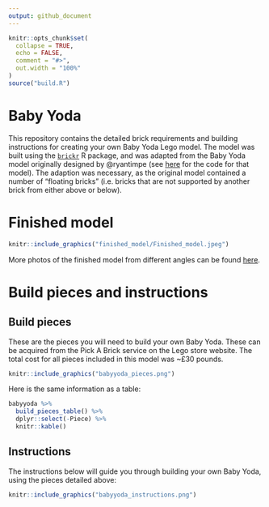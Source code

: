```yaml
---
output: github_document
---
```


<!-- README.md is generated from README.Rmd. Please edit that file -->

```r
knitr::opts_chunk$set(
  collapse = TRUE,
  echo = FALSE,
  comment = "#>",
  out.width = "100%"
)
source("build.R")
```

# Baby Yoda

This repository contains the detailed brick requirements and building instructions for creating your own Baby Yoda Lego model. The model was built using the [`brickr`](https://github.com/ryantimpe/brickr) R package, and was adapted from the Baby Yoda model originally designed by @ryantimpe (see [here](https://gist.github.com/ryantimpe/3893fdd0f94138d027bae35bf38b57c7) for the code for that model). The adaption was necessary, as the original model contained a number of "floating bricks" (i.e. bricks that are not supported by another brick from either above or below).


# Finished model

``` r
knitr::include_graphics("finished_model/Finished_model.jpeg")
```

More photos of the finished model from different angles can be found [here](/finished_model).

# Build pieces and instructions

## Build pieces

These are the pieces you will need to build your own Baby Yoda. These can be acquired from the Pick A Brick service on the Lego store website. The total cost for all pieces included in this model was ~£30 pounds.

``` r
knitr::include_graphics("babyyoda_pieces.png")
```

Here is the same information as a table:

``` r
babyyoda %>% 
  build_pieces_table() %>%
  dplyr::select(-Piece) %>%
  knitr::kable()
```

## Instructions

The instructions below will guide you through building your own Baby Yoda, using the pieces detailed above:

``` r
knitr::include_graphics("babyyoda_instructions.png")
```




